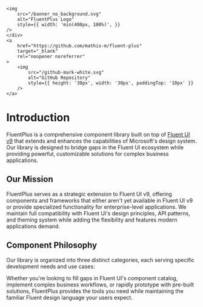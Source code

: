 
<Meta title="Concepts/Introduction" />

<div style={{
    display: 'flex',
    justifyContent: 'center',
    alignItems: 'center',
    backgroundColor: '#252C3F',
    position: "absolute",
    top: 0,
    left: 0,
    right: 0,
    padding: '20px 40px',
    boxShadow: 'rgba(37, 44, 63, 0.3) 0px 10px 20px 0px',
    gap: '10px'
}}>
    <div style={{ flex: 1,  display: 'flex',
    paddingLeft: "30px" ,
    justifyContent: 'center',}}>
    
    <img
        src="/banner_no_background.svg"
        alt="FluentPlus Logo"
        style={{ width: 'min(400px, 100%)', }}
    />
    </div>
    <a 
        href="https://github.com/mathis-m/fluent-plus"
        target="_blank"
        rel="noopener noreferrer"
    >
        <img
            src="/github-mark-white.svg"
            alt="GitHub Repository"
            style={{ height: '30px', width: '30px', paddingTop: '10px' }}
        />
    </a>
</div>

<div style={{ height: '200px' }}></div>

# Introduction

FluentPlus is a comprehensive component library built on top of [Fluent UI v9](https://react.fluentui.dev) that extends and enhances the capabilities of Microsoft's design system. Our library is designed to bridge gaps in the Fluent UI ecosystem while providing powerful, customizable solutions for complex business applications.

## Our Mission

FluentPlus serves as a strategic extension to Fluent UI v9, offering components and frameworks that either aren't yet available in Fluent UI v9 or provide specialized functionality for enterprise-level applications. We maintain full compatibility with Fluent UI's design principles, API patterns, and theming system while adding the flexibility and features modern applications demand.

## Component Philosophy

Our library is organized into three distinct categories, each serving specific development needs and use cases:

<Concepts />

Whether you're looking to fill gaps in Fluent UI's component catalog, implement complex business workflows, or rapidly prototype with pre-built solutions, FluentPlus provides the tools you need while maintaining the familiar Fluent design language your users expect.